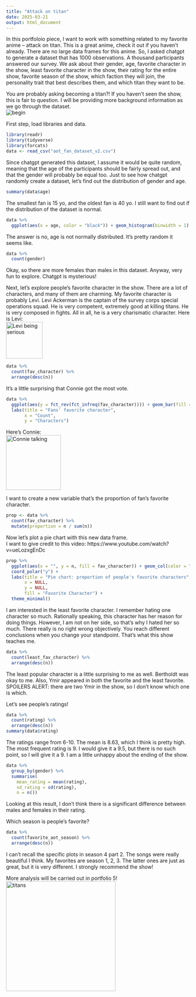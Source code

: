 ```yaml
---
title: "Attack on titan"
date: 2025-03-21
output: html_document
---
```


In this portfoloio piece, I want to work with something related to my favorite anime -- attack on titan. This is a great anime, check it out if you haven't already. There are no large data frames for this anime. So, I asked chatgpt to generate a dataset that has 1000 observations. A thousand participants answered our survey. We ask about their gender, age, favorite character in the show, least favorite character in the show, their rating for the entire show, favorite season of the show, which faction they will join, the personality trait that best describes them, and which titan they want to be. 

You are probably asking becoming a titan?! If you haven't seen the show, this is fair to question. I will be providing more background information as we go through the dataset.      
![begin](begin.gif)

First step, load libraries and data.
```r
library(readr)
library(tidyverse)
library(forcats)
data <- read_csv("aot_fan_dataset_v2.csv")
```

Since chatgpt generated this dataset, I assume it would be quite random, meaning that the age of the participants should be fairly spread out, and that the gender will probably be equal too. Just to see how chatgpt randomly create a dataset, let's find out the distribution of gender and age.
```r
summary(data$age)
```

The smallest fan is 15 yo, and the oldest fan is 40 yo. I still want to find out if the distribution of the dataset is normal.
```r
data %>% 
  ggplot(aes(x = age, color = "black")) + geom_histogram(binwidth = 1)
```

The answer is no, age is not normally distributed. It's pretty random it seems like.
```r
data %>% 
  count(gender)
```
Okay, so there are more females than males in this dataset. Anyway, very fun to explore. Chatgpt is mysterious!

Next, let's explore people's favorite character in the show. There are a lot of characters, and many of them are charming. My favorite character is probably Levi. Levi Ackerman is the captain of the survey corps special operations squad. He is very competent, extremely good at killing titans. He is very composed in fights. All in all, he is a very charismatic character.
Here is Levi:        
<img src="Levi.gif" width="100" alt="Levi being serious">

```r
data %>% 
  count(fav_character) %>% 
  arrange(desc(n))
```

It's a little surprising that Connie got the most vote. 
```r
data %>% 
  ggplot(aes(y = fct_rev(fct_infreq(fav_character)))) + geom_bar(fill = "#99d8c9") + 
  labs(title = "Fans' favorite character",
       x = "Count",
       y = "Characters")
```

Here's Connie:     
<img src="Connie.gif" width="150" alt="Connie talking">

I want to create a new variable that's the proportion of fan's favorite character. 
```r
prop <- data %>%
  count(fav_character) %>%
  mutate(proportion = n / sum(n))
```

Now let's plot a pie chart with this new data frame.    
I want to give credit to this video: https://www.youtube.com/watch?v=ueLozxgEnDc
```r
prop %>% 
  ggplot(aes(x = "", y = n, fill = fav_character)) + geom_col(color = "white") +
  coord_polar("y") + 
  labs(title = "Pie chart: proportion of people's favorite characters",
       x = NULL,
       y = NULL,
       fill = "Favorite Character") + 
  theme_minimal()
```

I am interested in the least favorite character. I remember hating one character so much. Rationally speaking, this character has her reason for doing things. However, I am not on her side, so that's why I hated her so much. There really is no right wrong objectively. You reach different conclusions when you change your standpoint. That's what this show teaches me.
```r
data %>% 
  count(least_fav_character) %>% 
  arrange(desc(n))
```

The least popular character is a little surprising to me as well. Bertholdt was okay to me. Also, Ymir appeared in both the favorite and the least favorite. SPOILERS ALERT: there are two Ymir in the show, so I don't know which one is which.

Let's see people's ratings!
```r
data %>% 
  count(rating) %>% 
  arrange(desc(n))
summary(data$rating)
```

The ratings range from 6-10. The mean is 8.63, which I think is pretty high. The most frequent rating is 9. I would give it a 9.5, but there is no such point, so I will give it a 9. I am a little unhappy about the ending of the show. 

```r
data %>% 
  group_by(gender) %>% 
  summarise(
    mean_rating = mean(rating),
    sd_rating = sd(rating),
    n = n())
```

Looking at this result, I don't think there is a significant difference between males and females in their rating. 

Which season is people's favorite?
```r
data %>% 
  count(favorite_aot_season) %>% 
  arrange(desc(n))
```

I can't recall the specific plots in season 4 part 2. The songs were really beautiful I think. My favorites are season 1, 2, 3. The latter ones are just as great, but it is very different. I strongly recommend the show!

More analysis will be carried out in portfolio 5!       
<img src="qxz.gif" width="300" alt="titans">